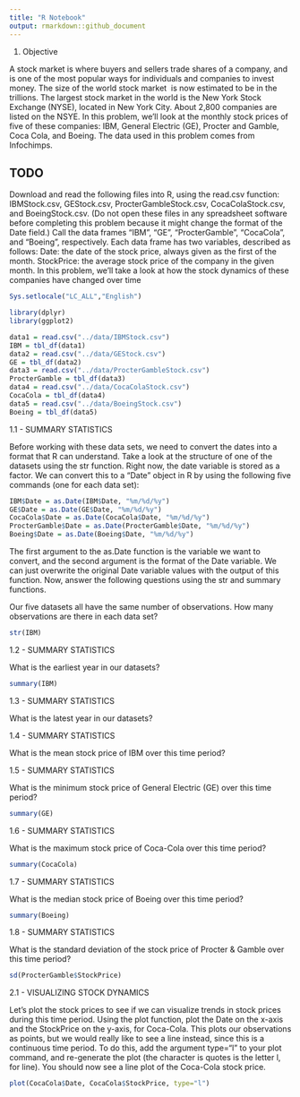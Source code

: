 ```yaml
---
title: "R Notebook"
output: rmarkdown::github_document
---
```


1. Objective

A stock market is where buyers and sellers trade shares of a company, and is one of the most popular ways for individuals and companies to invest money. The size of the world stock market  is now estimated to be in the trillions. The largest stock market in the world is the New York Stock Exchange (NYSE), located in New York City. About 2,800 companies are listed on the NSYE. In this problem, we'll look at the monthly stock prices of five of these companies: IBM, General Electric (GE), Procter and Gamble, Coca Cola, and Boeing. The data used in this problem comes from Infochimps.

## TODO

Download and read the following files into R, using the read.csv function: IBMStock.csv, GEStock.csv, ProcterGambleStock.csv, CocaColaStock.csv, and BoeingStock.csv. (Do not open these files in any spreadsheet software before completing this problem because it might change the format of the Date field.)
Call the data frames "IBM", "GE", "ProcterGamble", "CocaCola", and "Boeing", respectively. Each data frame has two variables, described as follows:
Date: the date of the stock price, always given as the first of the month. StockPrice: the average stock price of the company in the given month.
In this problem, we'll take a look at how the stock dynamics of these companies have changed over time


```r
Sys.setlocale("LC_ALL","English")
```

```r
library(dplyr)
library(ggplot2)
```


```r
data1 = read.csv("../data/IBMStock.csv")
IBM = tbl_df(data1)
data2 = read.csv("../data/GEStock.csv")
GE = tbl_df(data2)
data3 = read.csv("../data/ProcterGambleStock.csv")
ProcterGamble = tbl_df(data3)
data4 = read.csv("../data/CocaColaStock.csv")
CocaCola = tbl_df(data4)
data5 = read.csv("../data/BoeingStock.csv")
Boeing = tbl_df(data5)
```

1.1 - SUMMARY STATISTICS 

Before working with these data sets, we need to convert the dates into a format that R can understand. Take a look at the structure of one of the datasets using the str function. Right now, the date variable is stored as a factor. We can convert this to a "Date" object in R by using the following five commands (one for each data set):

```r
IBM$Date = as.Date(IBM$Date, "%m/%d/%y")
GE$Date = as.Date(GE$Date, "%m/%d/%y")
CocaCola$Date = as.Date(CocaCola$Date, "%m/%d/%y")
ProcterGamble$Date = as.Date(ProcterGamble$Date, "%m/%d/%y")
Boeing$Date = as.Date(Boeing$Date, "%m/%d/%y")
```

The first argument to the as.Date function is the variable we want to convert, and the second argument is the format of the Date variable. We can just overwrite the original Date variable values with the output of this function. Now, answer the following questions using the str and summary functions.

Our five datasets all have the same number of observations. How many observations are there in each data set?

```r
str(IBM)
```

1.2 - SUMMARY STATISTICS

What is the earliest year in our datasets?

```r
summary(IBM)
```

 1.3 - SUMMARY STATISTICS 
 
 What is the latest year in our datasets?
 
 1.4 - SUMMARY STATISTICS 
 
 What is the mean stock price of IBM over this time period?

 1.5 - SUMMARY STATISTICS 
 
 What is the minimum stock price of General Electric (GE) over this time period?

```r
summary(GE)
```

1.6 - SUMMARY STATISTICS 

What is the maximum stock price of Coca-Cola over this time period?

```r
summary(CocaCola)
```

 1.7 - SUMMARY STATISTICS 
 
 What is the median stock price of Boeing over this time period?

```r
summary(Boeing)
```

1.8 - SUMMARY STATISTICS 

What is the standard deviation of the stock price of Procter & Gamble over this time period?

```r
sd(ProcterGamble$StockPrice)
```

2.1 - VISUALIZING STOCK DYNAMICS 

Let's plot the stock prices to see if we can visualize trends in stock prices during this time period. Using the plot function, plot the Date on the x-axis and the StockPrice on the y-axis, for Coca-Cola.
This plots our observations as points, but we would really like to see a line instead, since this is a continuous time period. To do this, add the argument type="l" to your plot command, and re-generate the plot (the character is quotes is the letter l, for line). You should now see a line plot of the Coca-Cola stock price.

```r
plot(CocaCola$Date, CocaCola$StockPrice, type="l")
```

